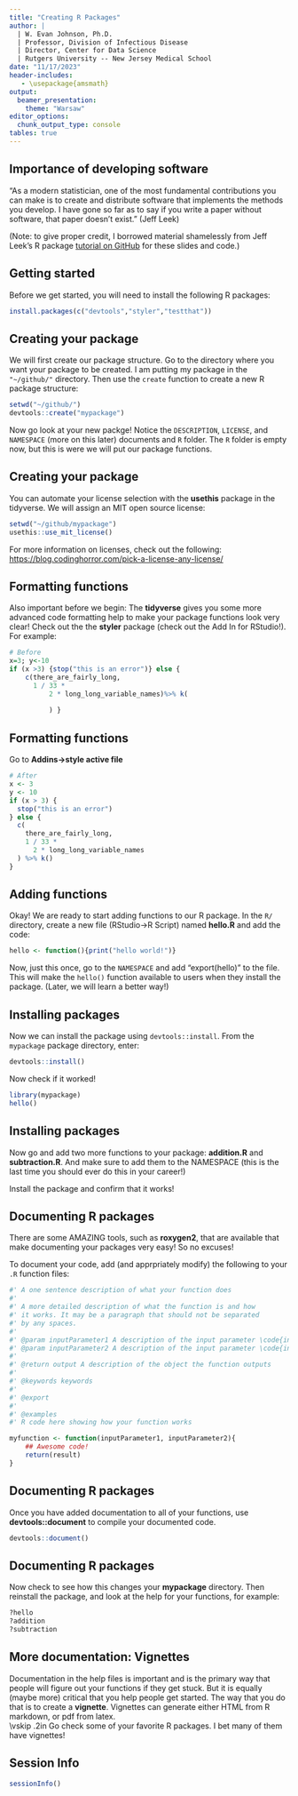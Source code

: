 ```yaml
---
title: "Creating R Packages"
author: | 
  | W. Evan Johnson, Ph.D.
  | Professor, Division of Infectious Disease
  | Director, Center for Data Science
  | Rutgers University -- New Jersey Medical School
date: "11/17/2023"
header-includes:
   - \usepackage{amsmath}
output: 
  beamer_presentation:
    theme: "Warsaw"
editor_options: 
  chunk_output_type: console
tables: true
---
```


## Importance of developing software

"As a modern statistician, one of the most fundamental contributions you can make is to create and distribute software that implements the methods you develop. I have gone so far as to say if you write a paper without software, that paper doesn't exist." (Jeff Leek)

(Note: to give proper credit, I borrowed material shamelessly from Jeff Leek's R package [tutorial on GitHub](https://github.com/jtleek/rpackages) for these slides and code.)


## Getting started

Before we get started, you will need to install the following R packages: 

```r
install.packages(c("devtools","styler","testthat"))
```

## Creating your package
We will first create our package structure. Go to the directory where you want your package to be created. I am putting my package in the `"~/github/"` directory. Then use the `create` function to create a new R package structure:

```r
setwd("~/github/")
devtools::create("mypackage")
```

Now go look at your new packge! Notice the `DESCRIPTION`, `LICENSE`, and `NAMESPACE` (more on this later) documents and `R` folder. The `R` folder is empty now, but this is were we will put our package functions. 

## Creating your package
You can automate your license selection with the **usethis** package in the tidyverse. We will assign an MIT open source license:

```r
setwd("~/github/mypackage")
usethis::use_mit_license()
```

For more information on licenses, check out the following: [https://blog.codinghorror.com/pick-a-license-any-license/](https://blog.codinghorror.com/pick-a-license-any-license/)

## Formatting functions
Also important before we begin: The **tidyverse** gives you some more advanced code formatting help to make your package functions look very clear! Check out the the **styler** package (check out the Add In for RStudio!). For example: 
```r
# Before
x=3; y<-10
if (x >3) {stop("this is an error")} else {
    c(there_are_fairly_long,
      1 / 33 * 
          2 * long_long_variable_names)%>% k(
              
          ) }
```

## Formatting functions
Go to **Addins$\rightarrow$style active file**
```r
# After
x <- 3
y <- 10
if (x > 3) {
  stop("this is an error")
} else {
  c(
    there_are_fairly_long,
    1 / 33 *
      2 * long_long_variable_names
  ) %>% k()
}
```

## Adding functions
Okay! We are ready to start adding functions to our R package. In the `R/` directory, create a new file (RStudio$\rightarrow$R Script) named **hello.R** and add the code: 

```r
hello <- function(){print("hello world!")}
```

Now, just this once, go to the `NAMESPACE` and add "export(hello)" to the file. This will make the `hello()` function available to users when they install the package. (Later, we will learn a better way!)

## Installing packages
Now we can install the package using `devtools::install`. From the `mypackage` package directory, enter:
```r
devtools::install()
```

Now check if it worked!
```r
library(mypackage)
hello()
```

## Installing packages
Now go and add two more functions to your package: __addition.R__ and __subtraction.R__. And make sure to add them to the NAMESPACE (this is the last time you should ever do this in your career!)

Install the package and confirm that it works!

## Documenting R packages
There are some AMAZING tools, such as **roxygen2**, that are available that make documenting your packages very easy!  So no excuses!

To document your code, add (and apprpriately modify) the following to your `.R` function files: 
\tiny
```r
#' A one sentence description of what your function does
#' 
#' A more detailed description of what the function is and how
#' it works. It may be a paragraph that should not be separated
#' by any spaces. 
#'
#' @param inputParameter1 A description of the input parameter \code{inputParameter1}
#' @param inputParameter2 A description of the input parameter \code{inputParameter2}
#'
#' @return output A description of the object the function outputs 
#'
#' @keywords keywords
#'
#' @export
#' 
#' @examples
#' R code here showing how your function works

myfunction <- function(inputParameter1, inputParameter2){
	## Awesome code!
	return(result)
}
```

## Documenting R packages
Once you have added documentation to all of your functions, use **devtools::document** to compile your documented code.

```r
devtools::document()
```

## Documenting R packages
Now check to see how this changes your **mypackage** directory. Then reinstall the package, and look at the help for your functions, for example:
```r
?hello
?addition
?subtraction
```

## More documentation: Vignettes
Documentation in the help files is important and is the primary way that people will figure out your functions if they get stuck. But it is equally (maybe more) critical that you help people get started. The way that you do that is to create a **vignette**. Vignettes can generate either HTML from R markdown, or pdf from latex.  
\vskip .2in
Go check some of your favorite R packages. I bet many of them have vignettes!

## Session Info
\tiny
```r
sessionInfo()
```

